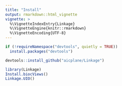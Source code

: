 ```yaml
---
title: "Install"
output: rmarkdown::html_vignette
vignette: >
  %\VignetteIndexEntry{Linkage}
  %\VignetteEngine{knitr::rmarkdown}
  %\VignetteEncoding{UTF-8}
---
```


``` r
if (!requireNamespace("devtools", quietly = TRUE))
  install.packages("devtools")

devtools::install_github("aicplane/Linkage")
```

``` r
library(Linkage)
Install.biocViews()
Linkage.UIO()
```
